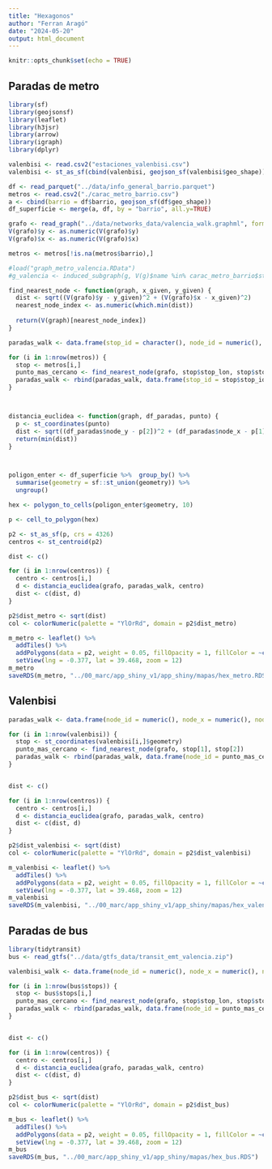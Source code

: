 ```yaml
---
title: "Hexagonos"
author: "Ferran Aragó"
date: "2024-05-20"
output: html_document
---
```


```r
knitr::opts_chunk$set(echo = TRUE)
```

## Paradas de metro

```r
library(sf)
library(geojsonsf)
library(leaflet)
library(h3jsr)
library(arrow)
library(igraph)
library(dplyr)

valenbisi <- read.csv2("estaciones_valenbisi.csv")
valenbisi <- st_as_sf(cbind(valenbisi, geojson_sf(valenbisi$geo_shape)))

df <- read_parquet("../data/info_general_barrio.parquet")
metros <- read.csv2("./carac_metro_barrio.csv")
a <- cbind(barrio = df$barrio, geojson_sf(df$geo_shape))
df_superficie <- merge(a, df, by = "barrio", all.y=TRUE)

grafo <- read_graph("../data/networks_data/valencia_walk.graphml", format = "graphml")
V(grafo)$y <- as.numeric(V(grafo)$y)
V(grafo)$x <- as.numeric(V(grafo)$x)

metros <- metros[!is.na(metros$barrio),]

#load("graph_metro_valencia.RData")
#g_valencia <- induced_subgraph(g, V(g)$name %in% carac_metro_barrio$stop_id[!is.na(carac_metro_barrio$barrio)])

find_nearest_node <- function(graph, x_given, y_given) {
  dist <- sqrt((V(grafo)$y - y_given)^2 + (V(grafo)$x - x_given)^2)
  nearest_node_index <- as.numeric(which.min(dist))
  
  return(V(graph)[nearest_node_index])
}

paradas_walk <- data.frame(stop_id = character(), node_id = numeric(), node_x = numeric(), node_y = numeric())

for (i in 1:nrow(metros)) {
  stop <- metros[i,]
  punto_mas_cercano <- find_nearest_node(grafo, stop$stop_lon, stop$stop_lat)
  paradas_walk <- rbind(paradas_walk, data.frame(stop_id = stop$stop_id, node_id = punto_mas_cercano$id, node_x = punto_mas_cercano$x, node_y = punto_mas_cercano$y))
}



distancia_euclidea <- function(graph, df_paradas, punto) {
  p <- st_coordinates(punto)
  dist <- sqrt((df_paradas$node_y - p[2])^2 + (df_paradas$node_x - p[1])^2)
  return(min(dist))
}



poligon_enter <- df_superficie %>%  group_by() %>%
  summarise(geometry = sf::st_union(geometry)) %>%
  ungroup()

hex <- polygon_to_cells(poligon_enter$geometry, 10)

p <- cell_to_polygon(hex)

p2 <- st_as_sf(p, crs = 4326)
centros <- st_centroid(p2)

dist <- c()

for (i in 1:nrow(centros)) {
  centro <- centros[i,]
  d <- distancia_euclidea(grafo, paradas_walk, centro)
  dist <- c(dist, d)
}

p2$dist_metro <- sqrt(dist)
col <- colorNumeric(palette = "YlOrRd", domain = p2$dist_metro)

m_metro <- leaflet() %>%
  addTiles() %>%
  addPolygons(data = p2, weight = 0.05, fillOpacity = 1, fillColor = ~col(dist_metro)) %>%
  setView(lng = -0.377, lat = 39.468, zoom = 12)
m_metro
saveRDS(m_metro, "../00_marc/app_shiny_v1/app_shiny/mapas/hex_metro.RDS")
```


## Valenbisi

```r
paradas_walk <- data.frame(node_id = numeric(), node_x = numeric(), node_y = numeric())

for (i in 1:nrow(valenbisi)) {
  stop <- st_coordinates(valenbisi[i,]$geometry)
  punto_mas_cercano <- find_nearest_node(grafo, stop[1], stop[2])
  paradas_walk <- rbind(paradas_walk, data.frame(node_id = punto_mas_cercano$id, node_x = punto_mas_cercano$x, node_y = punto_mas_cercano$y))
}


dist <- c()

for (i in 1:nrow(centros)) {
  centro <- centros[i,]
  d <- distancia_euclidea(grafo, paradas_walk, centro)
  dist <- c(dist, d)
}

p2$dist_valenbisi <- sqrt(dist)
col <- colorNumeric(palette = "YlOrRd", domain = p2$dist_valenbisi)

m_valenbisi <- leaflet() %>%
  addTiles() %>%
  addPolygons(data = p2, weight = 0.05, fillOpacity = 1, fillColor = ~col(dist_valenbisi)) %>%
  setView(lng = -0.377, lat = 39.468, zoom = 12)
m_valenbisi
saveRDS(m_valenbisi, "../00_marc/app_shiny_v1/app_shiny/mapas/hex_valenbisi.RDS")
```



## Paradas de bus

```r
library(tidytransit)
bus <- read_gtfs("../data/gtfs_data/transit_emt_valencia.zip")

valenbisi_walk <- data.frame(node_id = numeric(), node_x = numeric(), node_y = numeric())

for (i in 1:nrow(bus$stops)) {
  stop <- bus$stops[i,]
  punto_mas_cercano <- find_nearest_node(grafo, stop$stop_lon, stop$stop_lat)
  paradas_walk <- rbind(paradas_walk, data.frame(node_id = punto_mas_cercano$id, node_x = punto_mas_cercano$x, node_y = punto_mas_cercano$y))
}


dist <- c()

for (i in 1:nrow(centros)) {
  centro <- centros[i,]
  d <- distancia_euclidea(grafo, paradas_walk, centro)
  dist <- c(dist, d)
}

p2$dist_bus <- sqrt(dist)
col <- colorNumeric(palette = "YlOrRd", domain = p2$dist_bus)

m_bus <- leaflet() %>%
  addTiles() %>%
  addPolygons(data = p2, weight = 0.05, fillOpacity = 1, fillColor = ~col(dist_bus)) %>%
  setView(lng = -0.377, lat = 39.468, zoom = 12)
m_bus
saveRDS(m_bus, "../00_marc/app_shiny_v1/app_shiny/mapas/hex_bus.RDS")
```






























